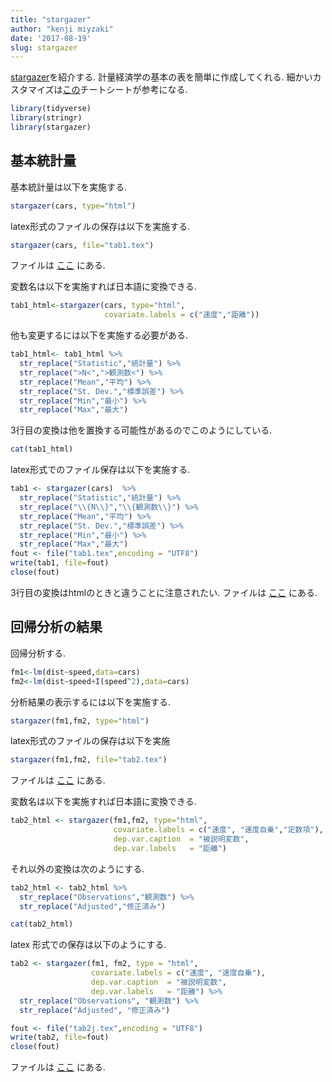 ```yaml
---
title: "stargazer"
author: "kenji miyzaki"
date: '2017-08-19'
slug: stargazer
---
```

[stargazer](https://cran.r-project.org/package=stargazer)を紹介する.
計量経済学の基本の表を簡単に作成してくれる.
細かいカスタマイズは[この](http://www.jakeruss.com/cheatsheets/stargazer/)チートシートが参考になる.

```r
library(tidyverse)
library(stringr)
library(stargazer)
```

## 基本統計量
基本統計量は以下を実施する.
```r
stargazer(cars, type="html")
```

latex形式のファイルの保存は以下を実施する.
```r
stargazer(cars, file="tab1.tex")
```
ファイルは [ここ](https://github.com/kenjimyzk/test-blogdown/blob/master/content/post/tab1.tex
) にある.

変数名は以下を実施すれば日本語に変換できる.
```r
tab1_html<-stargazer(cars, type="html",
                     covariate.labels = c("速度","距離"))
```

他も変更するには以下を実施する必要がある.
```r
tab1_html<- tab1_html %>% 
  str_replace("Statistic","統計量") %>%
  str_replace(">N<",">観測数<") %>%
  str_replace("Mean","平均") %>%
  str_replace("St. Dev.","標準誤差") %>%
  str_replace("Min","最小") %>%
  str_replace("Max","最大")
```
3行目の変換は他を置換する可能性があるのでこのようにしている.

```r
cat(tab1_html)
```

latex形式でのファイル保存は以下を実施する.
```r
tab1 <- stargazer(cars)  %>%
  str_replace("Statistic","統計量") %>%
  str_replace("\\{N\\}","\\{観測数\\}") %>%
  str_replace("Mean","平均") %>%
  str_replace("St. Dev.","標準誤差") %>%
  str_replace("Min","最小") %>%
  str_replace("Max","最大")
fout <- file("tab1.tex",encoding = "UTF8")
write(tab1, file=fout)
close(fout)
```
3行目の変換はhtmlのときと違うことに注意されたい.
ファイルは [ここ](https://github.com/kenjimyzk/test-blogdown/blob/master/content/post/tab1j.tex
) にある.

## 回帰分析の結果
回帰分析する.
```r
fm1<-lm(dist~speed,data=cars)
fm2<-lm(dist~speed+I(speed^2),data=cars)
```

分析結果の表示するには以下を実施する.
```r
stargazer(fm1,fm2, type="html")
```

latex形式のファイルの保存は以下を実施
```r
stargazer(fm1,fm2, file="tab2.tex")
```
ファイルは [ここ](https://github.com/kenjimyzk/test-blogdown/blob/master/content/post/tab2.tex
) にある.

変数名は以下を実施すれば日本語に変換できる.
```r
tab2_html <- stargazer(fm1,fm2, type="html",
                       covariate.labels = c("速度", "速度自乗","定数項"),
                       dep.var.caption  = "被説明変数",
                       dep.var.labels   = "距離")
```

それ以外の変換は次のようにする.
```r
tab2_html <- tab2_html %>% 
  str_replace("Observations","観測数") %>%
  str_replace("Adjusted","修正済み")
```

```r
cat(tab2_html)
```

latex 形式での保存は以下のようにする.
```r
tab2 <- stargazer(fm1, fm2, type = "html",
                  covariate.labels = c("速度", "速度自乗"),
                  dep.var.caption  = "被説明変数",
                  dep.var.labels   = "距離") %>%
  str_replace("Observations", "観測数") %>%
  str_replace("Adjusted", "修正済み")
```

```r
fout <- file("tab2j.tex",encoding = "UTF8")
write(tab2, file=fout)
close(fout)
```

ファイルは [ここ](https://github.com/kenjimyzk/test-blogdown/blob/master/content/post/tab2j.tex
) にある.
